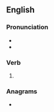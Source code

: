 ==English==

===Pronunciation===
* {{IPA|/luːbz/|lang=en}}
* {{rhymes|uːbz|lang=en}}

===Verb===
{{head|en|verb form}}

# {{en-third-person singular of|lube}}

===Anagrams===
* {{l|en|blues}}